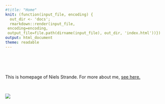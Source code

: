```yaml
---
#title: "Home"
knit: (function(input_file, encoding) {
  out_dir <- 'docs';
  rmarkdown::render(input_file,
 encoding=encoding,
 output_file=file.path(dirname(input_file), out_dir, 'index.html'))})
output: html_document
theme: readable
---
```


<br />
<br />
<br />

This is homepage of Niels Strande. For more about me, [see here. ](https://nstrande.github.io/about_me.html "About me")

<br />

![](files/image1.jpeg)